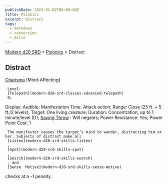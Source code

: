 ```yaml
---
publishDate: 2023-01-02T00:00:00Z
title: Psionics
excerpt: Distract
tags:
  - markdown
  - conversion
  - Astro
---
```


[Modern d20 SRD](/#modernD20) > [Psionics](modern-d20-srd-psionics-index) > Distract

## Distract

[Charisma](modern-d20-srd-basics-ability-scores)
[Mind-Affecting]

     Level:
     [Telepath](modern-d20-srd-classes-advanced-telepath)
     0;

Display: Audible; Manifestation Time: Attack action; Range: Close (25 ft. + 5
ft./2 levels); Target: One living creature; Duration: Concentration, up to 1
minute/level
(D);
[Saving Throw](modern-d20-srd-basics-saving-throws)
: Will
negates; Power Resistance: Yes; Power Point Cost: 1

     The manifester causes the target’s mind to wander, distracting him or her. Subjects of distract make all
     [Listen](modern-d20-srd-skills-listen)
     ,
     [Spot](modern-d20-srd-skills-spot)
     ,
     [Search](modern-d20-srd-skills-search)
     , and
     [Sense  Motive](modern-d20-srd-skills-sense-motive)
checks at a –1 penalty.
